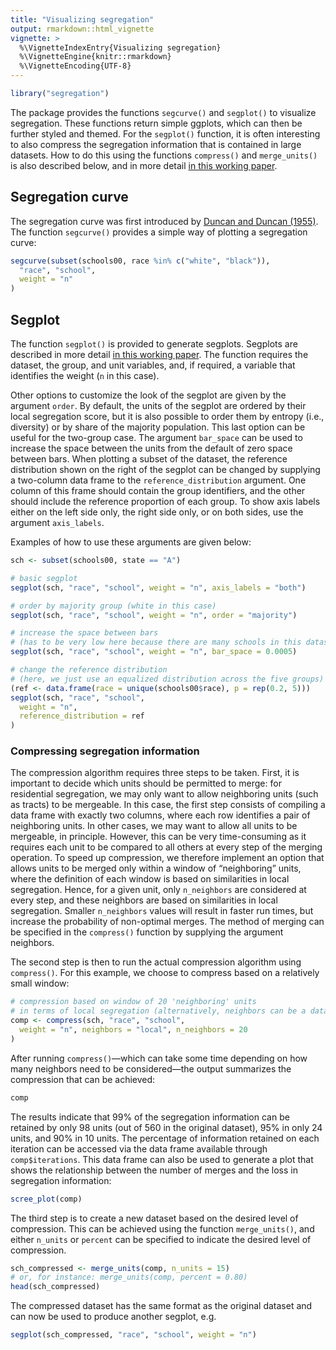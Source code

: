 ```yaml
---
title: "Visualizing segregation"
output: rmarkdown::html_vignette
vignette: >
  %\VignetteIndexEntry{Visualizing segregation}
  %\VignetteEngine{knitr::rmarkdown}
  %\VignetteEncoding{UTF-8}
---
```


```r
library("segregation")
```

The package provides the functions `segcurve()` and `segplot()` to visualize segregation.
These functions return simple ggplots, which can then be further styled and themed.
For the `segplot()` function, it is often interesting to also compress the segregation
information that is contained in large datasets. How to do this using 
the functions `compress()` and `merge_units()` is also described below, and in more
detail [in this working paper](https://osf.io/preprints/socarxiv/ruw4g/).

## Segregation curve

The segregation curve was first introduced by [Duncan and Duncan (1955)](https://www.jstor.org/stable/2088328).
The function `segcurve()` provides a simple way of plotting a segregation curve:

```r
segcurve(subset(schools00, race %in% c("white", "black")),
  "race", "school",
  weight = "n"
)
```

## Segplot

The function `segplot()` is provided to generate segplots. Segplots are described in more
detail [in this working paper](https://osf.io/preprints/socarxiv/ruw4g/).
The function requires the dataset, the group, and unit variables, and, if required, 
a variable that identifies the weight (`n` in this case). 

Other options to customize the look of the segplot are given by the argument `order`. 
By default, the units of the segplot are ordered by their local segregation score,
but it is also possible to order them by entropy (i.e., diversity) or by share 
of the majority population. This last option can be useful for the two-group case. 
The argument `bar_space` can be used to increase the space between the units 
from the default of zero space between bars. When plotting a subset of the dataset, 
the reference distribution shown on the right of the segplot can be changed by 
supplying a two-column data frame to the `reference_distribution` argument. 
One column of this frame should contain the group identifiers, and 
the other should include the reference proportion of each group. 
To show axis labels either on the left side only, the right side only, 
or on both sides, use the argument `axis_labels`.

Examples of how to use these arguments are given below:

```r
sch <- subset(schools00, state == "A")

# basic segplot
segplot(sch, "race", "school", weight = "n", axis_labels = "both")

# order by majority group (white in this case)
segplot(sch, "race", "school", weight = "n", order = "majority")

# increase the space between bars
# (has to be very low here because there are many schools in this dataset)
segplot(sch, "race", "school", weight = "n", bar_space = 0.0005)

# change the reference distribution
# (here, we just use an equalized distribution across the five groups)
(ref <- data.frame(race = unique(schools00$race), p = rep(0.2, 5)))
segplot(sch, "race", "school",
  weight = "n",
  reference_distribution = ref
)
```

### Compressing segregation information

The compression algorithm requires three steps to be taken. 
First, it is important to decide which units should be permitted to merge: 
for residential segregation, we may only want to allow neighboring units 
(such as tracts) to be mergeable. In this case, the first step consists
of compiling a data frame with exactly two columns, where each row identifies 
a pair of neighboring units. In other cases, we may want to allow all units 
to be mergeable, in principle. However, this can be very time-consuming as 
it requires each unit to be compared to all others at every step of the merging 
operation. To speed up compression, we therefore implement an option that 
allows units to be merged only within a window of "neighboring" units, 
where the definition of each window is based on similarities in local segregation. 
Hence, for a given unit, only `n_neighbors` are considered at every step, and
these neighbors are based on similarities in local segregation. 
Smaller `n_neighbors` values will result in faster run times, but increase 
the probability of non-optimal merges. The method of merging can be 
specified in the `compress()` function by supplying the argument neighbors.

The second step is then to run the actual compression algorithm using `compress()`. 
For this example, we choose to compress based on a relatively small window:

```r
# compression based on window of 20 'neighboring' units
# in terms of local segregation (alternatively, neighbors can be a data frame)
comp <- compress(sch, "race", "school",
  weight = "n", neighbors = "local", n_neighbors = 20
)
```

After running `compress()`—which can take some time depending on how 
many neighbors need to be considered—the output summarizes the compression 
that can be achieved:

```r
comp
```

The results indicate that 99% of the segregation information can be retained by 
only 98 units (out of 560 in the original dataset), 95% in only 24 units, 
and 90% in 10 units. The percentage of information retained on each iteration 
can be accessed via the data frame available through `comp$iterations`. 
This data frame can also be used to generate a plot that shows the relationship
between the number of merges and the loss in segregation information:

```r
scree_plot(comp)
```

The third step is to create a new dataset based on the desired level of compression. 
This can be achieved using the function `merge_units()`, and either `n_units` or `percent`
can be specified to indicate the desired level of compression.

```r
sch_compressed <- merge_units(comp, n_units = 15)
# or, for instance: merge_units(comp, percent = 0.80)
head(sch_compressed)
```

The compressed dataset has the same format as the original dataset 
and can now be used to produce another segplot, e.g.

```r
segplot(sch_compressed, "race", "school", weight = "n")
```
